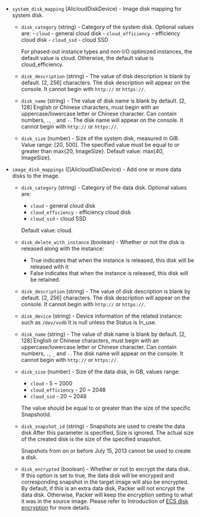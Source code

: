 <!-- Code generated from the comments of the AlicloudDiskDevices struct in builder/alicloud/ecs/image_config.go; DO NOT EDIT MANUALLY -->

-   `system_disk_mapping` (AlicloudDiskDevice) - Image disk mapping for system
    disk.
    -   `disk_category` (string) - Category of the system disk. Optional values
        are:
            -   `cloud` - general cloud disk
            -   `cloud_efficiency` - efficiency cloud disk
            -   `cloud_ssd` - cloud SSD
    
         For phased-out instance types and non-I/O optimized instances, the
         default value is cloud. Otherwise, the default value is
         cloud\_efficiency.
    
    -   `disk_description` (string) - The value of disk description is blank by
        default. \[2, 256\] characters. The disk description will appear on the
        console. It cannot begin with `http://` or `https://`.
    
    -   `disk_name` (string) - The value of disk name is blank by default. \[2,
        128\] English or Chinese characters, must begin with an
        uppercase/lowercase letter or Chinese character. Can contain numbers,
        `.`, `_` and `-`. The disk name will appear on the console. It cannot
        begin with `http://` or `https://`.
    
    -   `disk_size` (number) - Size of the system disk, measured in GiB. Value
        range: \[20, 500\]. The specified value must be equal to or greater
        than max{20, ImageSize}. Default value: max{40, ImageSize}.
    
-   `image_disk_mappings` ([]AlicloudDiskDevice) - Add one or more data
    disks to the image.
    
    -   `disk_category` (string) - Category of the data disk. Optional values
        are:
        -   `cloud` - general cloud disk
        -   `cloud_efficiency` - efficiency cloud disk
        -   `cloud_ssd` - cloud SSD
    
        Default value: cloud.
    
    -   `disk_delete_with_instance` (boolean) - Whether or not the disk is
        released along with the instance:
        -   True indicates that when the instance is released, this disk will
            be released with it
        -   False indicates that when the instance is released, this disk will
            be retained.
    -   `disk_description` (string) - The value of disk description is blank by
        default. \[2, 256\] characters. The disk description will appear on the
        console. It cannot begin with `http://` or `https://`.
    
    -   `disk_device` (string) - Device information of the related instance:
        such as `/dev/xvdb` It is null unless the Status is In\_use.
    
    -   `disk_name` (string) - The value of disk name is blank by default. \[2,
        128\] English or Chinese characters, must begin with an
        uppercase/lowercase letter or Chinese character. Can contain numbers,
        `.`, `_` and `-`. The disk name will appear on the console. It cannot
        begin with `http://` or `https://`.
    
    -   `disk_size` (number) - Size of the data disk, in GB, values range:
        -   `cloud` - 5 \~ 2000
        -   `cloud_efficiency` - 20 \~ 2048
        -   `cloud_ssd` - 20 \~ 2048
    
        The value should be equal to or greater than the size of the specific
        SnapshotId.
    
    -   `disk_snapshot_id` (string) - Snapshots are used to create the data
        disk After this parameter is specified, Size is ignored. The actual
        size of the created disk is the size of the specified snapshot.
    
        Snapshots from on or before July 15, 2013 cannot be used to create a
        disk.
    
    -   `disk_encrypted` (boolean) - Whether or not to encrypt the data disk.
        If this option is set to true, the data disk will be encryped and corresponding snapshot in the target image will also be encrypted. By
        default, if this is an extra data disk, Packer will not encrypt the
        data disk. Otherwise, Packer will keep the encryption setting to what
        it was in the source image. Please refer to Introduction of [ECS disk encryption](https://www.alibabacloud.com/help/doc-detail/59643.htm)
        for more details.
    